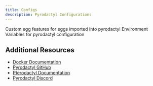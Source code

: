 ```yaml
---
title: Configs
description: Pyrodactyl Configurations
---
```



<Cards>
  <Card title="Custom Egg Features" href="/docs/pyrodactyl/config/egg-features">
    Custom egg features for eggs imported into pyrodactyl
  </Card>
  <Card title="Environment Variables" href="/docs/pyrodactyl/config/envs">
    Environment Variables for pyrodactyl configuration
  </Card>
</Cards>

## Additional Resources

- [Docker Documentation](https://docs.docker.com/)
- [Pyrodactyl GitHub](https://github.com/pyrohost/pyrodactyl)
- [Pterodactyl Documentation](https://pterodactyl.io/)
- [Pyrodactyl Discord](https://discord.com/invite/FGWKZT5dxv?utm_campaign=pyrodactyl_support)